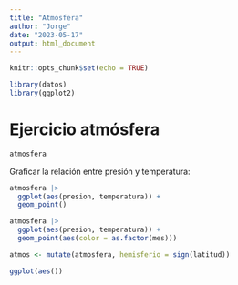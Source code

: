 ```yaml
---
title: "Atmosfera"
author: "Jorge"
date: "2023-05-17"
output: html_document
---
```


```r
knitr::opts_chunk$set(echo = TRUE)

library(datos)
library(ggplot2)
```

# Ejercicio atmósfera

```r
atmosfera
```

Graficar la relación entre presión y temperatura:

```r
atmosfera |>
  ggplot(aes(presion, temperatura)) +
  geom_point()
```


```r
atmosfera |>
  ggplot(aes(presion, temperatura)) +
  geom_point(aes(color = as.factor(mes)))
```

```r
atmos <- mutate(atmosfera, hemisferio = sign(latitud))

ggplot(aes())
```

